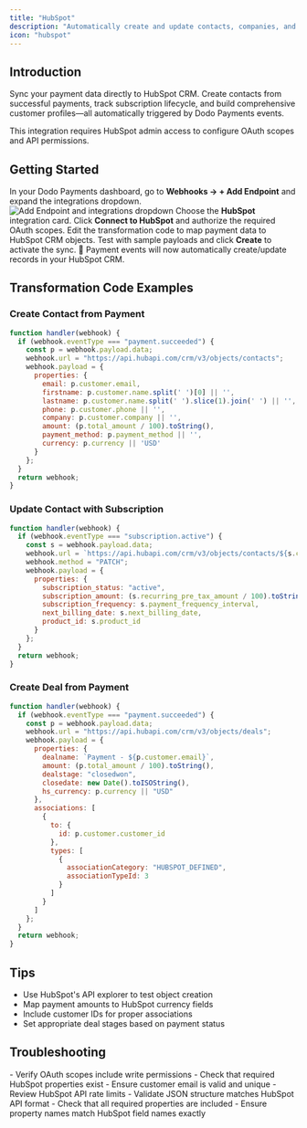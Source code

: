 ```yaml
---
title: "HubSpot"
description: "Automatically create and update contacts, companies, and deals in HubSpot from Dodo Payments events."
icon: "hubspot"
---
```


## Introduction

Sync your payment data directly to HubSpot CRM. Create contacts from successful payments, track subscription lifecycle, and build comprehensive customer profiles—all automatically triggered by Dodo Payments events.

<Info>
This integration requires HubSpot admin access to configure OAuth scopes and API permissions.
</Info>

## Getting Started

<Steps>
<Step title="Open the Webhook Section">
  In your Dodo Payments dashboard, go to <b>Webhooks → + Add Endpoint</b> and expand the integrations dropdown.
  <Frame>
    <img src="/images/integrations/hubspot.png" alt="Add Endpoint and integrations dropdown" />
  </Frame>
</Step>

<Step title="Select HubSpot">
  Choose the <b>HubSpot</b> integration card.
</Step>

<Step title="Connect HubSpot">
  Click <b>Connect to HubSpot</b> and authorize the required OAuth scopes.
</Step>

<Step title="Configure Transformation">
  Edit the transformation code to map payment data to HubSpot CRM objects.
</Step>

<Step title="Test & Create">
  Test with sample payloads and click <b>Create</b> to activate the sync.
</Step>

<Step title="Done!">
  🎉 Payment events will now automatically create/update records in your HubSpot CRM.
</Step>
</Steps>

## Transformation Code Examples

### Create Contact from Payment

```javascript create_contact.js icon="js" expandable
function handler(webhook) {
  if (webhook.eventType === "payment.succeeded") {
    const p = webhook.payload.data;
    webhook.url = "https://api.hubapi.com/crm/v3/objects/contacts";
    webhook.payload = {
      properties: {
        email: p.customer.email,
        firstname: p.customer.name.split(' ')[0] || '',
        lastname: p.customer.name.split(' ').slice(1).join(' ') || '',
        phone: p.customer.phone || '',
        company: p.customer.company || '',
        amount: (p.total_amount / 100).toString(),
        payment_method: p.payment_method || '',
        currency: p.currency || 'USD'
      }
    };
  }
  return webhook;
}
```

### Update Contact with Subscription

```javascript update_contact.js icon="js" expandable
function handler(webhook) {
  if (webhook.eventType === "subscription.active") {
    const s = webhook.payload.data;
    webhook.url = `https://api.hubapi.com/crm/v3/objects/contacts/${s.customer.customer_id}`;
    webhook.method = "PATCH";
    webhook.payload = {
      properties: {
        subscription_status: "active",
        subscription_amount: (s.recurring_pre_tax_amount / 100).toString(),
        subscription_frequency: s.payment_frequency_interval,
        next_billing_date: s.next_billing_date,
        product_id: s.product_id
      }
    };
  }
  return webhook;
}
```

### Create Deal from Payment

```javascript create_deal.js icon="js" expandable
function handler(webhook) {
  if (webhook.eventType === "payment.succeeded") {
    const p = webhook.payload.data;
    webhook.url = "https://api.hubapi.com/crm/v3/objects/deals";
    webhook.payload = {
      properties: {
        dealname: `Payment - ${p.customer.email}`,
        amount: (p.total_amount / 100).toString(),
        dealstage: "closedwon",
        closedate: new Date().toISOString(),
        hs_currency: p.currency || "USD"
      },
      associations: [
        {
          to: {
            id: p.customer.customer_id
          },
          types: [
            {
              associationCategory: "HUBSPOT_DEFINED",
              associationTypeId: 3
            }
          ]
        }
      ]
    };
  }
  return webhook;
}
```

## Tips

- Use HubSpot's API explorer to test object creation
- Map payment amounts to HubSpot currency fields
- Include customer IDs for proper associations
- Set appropriate deal stages based on payment status

## Troubleshooting

<AccordionGroup>
<Accordion title="Records not created in HubSpot">
- Verify OAuth scopes include write permissions
- Check that required HubSpot properties exist
- Ensure customer email is valid and unique
- Review HubSpot API rate limits
</Accordion>

<Accordion title="Transformation errors">
- Validate JSON structure matches HubSpot API format
- Check that all required properties are included
- Ensure property names match HubSpot field names exactly
</Accordion>
</AccordionGroup>